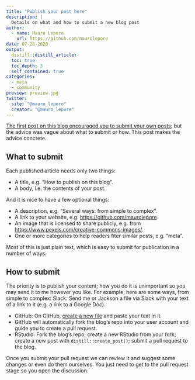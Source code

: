 ```yaml
---
title: "Publish your post here"
description: |
  Details on what and how to submit a new blog post
author:
  - name: Mauro Lepore
    url: https://github.com/maurolepore
date: 07-28-2020
output: 
  distill::distill_article:
  toc: true
  toc_depth: 3
  self_contained: true
categories:
  - meta
  - community
preview: preview.jpg
twitter:
  site: "@mauro_lepore"
  creator: "@mauro_lepore"
---
```


[The first post on this blog encouraged you to submit your own posts](https://2degreesinvesting.github.io/posts/2020-06-02-shape-and-share-your-thoughts-here/); but the advice was vague about what to submit or how. This post makes the advice concrete..

## What to submit

Each published article needs only two things:

* A title, e.g. "How to publish on this blog".
* A body, i.e. the contents of your post.

And it is nice to have a few optional things:

* A description, e.g. "Several ways: from simple to complex".
* A link to your website, e.g. <https://github.com/maurolepore>.
* An image that is licensed to share publicly, e.g. from <https://www.pexels.com/creative-commons-images/>.
* One or more categories to help readers fiter similar posts, e.g. "meta".

Most of this is just plain text, which is easy to submit for publication in a number of ways.

## How to submit

The priority is to publish your content; how you do it is unimportant so you may send it to me however you like. For example, here are some ways, from simple to complex:
Slack: Send me or Jackson a file via Slack with your text of a link to it (e.g. a link to a Google Doc).

* GitHub: On GitHub, [create a new file](https://github.com/2DegreesInvesting/2degreesinvesting.github.io/new/master) and paste your text in it.
* GitHub will automatically fork the blog’s repo into your user account and guide you to create a pull request.
* RStudio: Fork the blog’s repo; create a new RStudio from your fork; create a new post with `distill::create_post()`; submit a pull request to the blog. 

Once you submit your pull request we can review it and suggest some changes or even do them ourselves. You just need to get to the pull request stage so you open the discussion.
